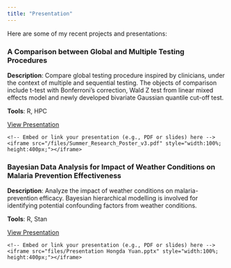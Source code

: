 ```yaml
---
title: "Presentation"
---
```


Here are some of my recent projects and presentations:

### A Comparison between Global and Multiple Testing Procedures

**Description**: Compare global testing procedure inspired by clinicians, under the context of multiple and sequential testing. The objects of comparison include t-test with Bonferroni's correction, Wald Z test from linear mixed effects model and newly developed bivariate Gaussian quantile cut-off test.

**Tools**: R, HPC

<a class="btn btn-secondary" data-bs-toggle="collapse" href="#collapsePresentation1" role="button" aria-expanded="false" aria-controls="collapsePresentation1">
    View Presentation
</a>

<div class="collapse" id="collapsePresentation1">
  <div class="card card-body">
    <!-- Embed or link your presentation (e.g., PDF or slides) here -->
    <iframe src="/files/Summer_Research_Poster_v3.pdf" style="width:100%; height:400px;"></iframe>
  </div>
</div>

### Bayesian Data Analysis for Impact of Weather Conditions on Malaria Prevention Effectiveness

**Description**: Analyze the impact of weather conditions on malaria-prevention efficacy. Bayesian hierarchical modelling is involved for identifying potential confounding factors from weather conditions.

**Tools**: R, Stan

<a class="btn btn-outline-secondary" data-bs-toggle="collapse" href="#collapsePresentation2" role="button" aria-expanded="false" aria-controls="collapsePresentation2">
    View Presentation
</a>

<div class="collapse" id="collapsePresentation2">
  <div class="card card-body">
    <!-- Embed or link your presentation (e.g., PDF or slides) here -->
    <iframe src="files/Presentation Hongda Yuan.pptx" style="width:100%; height:400px;"></iframe>
  </div>
</div>